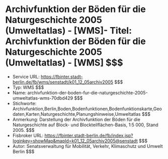# Archivfunktion der Böden für die Naturgeschichte 2005 (Umweltatlas) - [WMS]- Titel: Archivfunktion der Böden für die Naturgeschichte 2005 (Umweltatlas) - [WMS] $$$
- Service URL: https://fbinter.stadt-berlin.de/fb/wms/senstadt/k01_12_05archiv2005 $$$
- Typ: WMS $$$
- Name: archivfunktion-der-boden-fur-die-naturgeschichte-2005-umweltatlas-wms-70dbd429 $$$
- Stichworte: Archivfunktion,Berlin,Boden,Bodenfunktionen,Bodenfunktionskarte,Geodaten,Karten,Naturgeschichte,Planungshinweise,Umweltatlas $$$
- Anmerkung: Darstellung der Archivfunktion der Böden für die Naturgeschichte auf Block- und Blockteilflächen-Basis, 1:5 000, Stand 2005. $$$
- Fisbroker URL: https://fbinter.stadt-berlin.de/fb/index.jsp?loginkey=showMap&mapId=k01_12_05archiv2005@senstadt $$$
- Autor: Senatsverwaltung für Mobilität, Verkehr, Klimaschutz und Umwelt Berlin $$$
